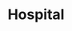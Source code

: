 ---
slug: hospital
link: /projects/hospital/
category: 'projects'
title: Hospital
publicData: Sep 11th 2020
pagesCount: 1
pages: 
    - page:
        - image: ../../assets/images/projects/project-280-hospital/hospital-0.jpg
        - title: Главная
sortIdx: 280
---
